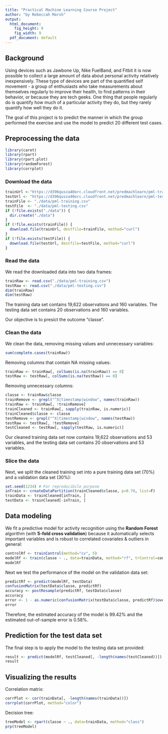 ```yaml
---
title: "Practical Machine Learning Course Project"
author: "by Rebeccah Marsh"
output:
  html_document:
    fig_height: 9
    fig_width: 9
  pdf_document: default
---
```


## Background 
Using devices such as Jawbone Up, Nike FuelBand, and Fitbit it is now possible to collect a large amount of data about personal activity relatively inexpensively. These type of devices are part of the quantified self movement - a group of enthusiasts who take measurements about themselves regularly to improve their health, to find patterns in their behavior, or because they are tech geeks. One thing that people regularly do is quantify how much of a particular activity they do, but they rarely quantify how well they do it. 

The goal of this project is to predict the manner in which the group performed the exercise and use the model to predict 20 different test cases.

## Preprocessing the data 
```r
library(caret)
library(rpart)
library(rpart.plot)
library(randomForest)
library(corrplot)
```
### Download the data
```r
trainUrl <-"https://d396qusza40orc.cloudfront.net/predmachlearn/pml-training.csv"
testUrl <- "https://d396qusza40orc.cloudfront.net/predmachlearn/pml-testing.csv"
trainFile <- "./data/pml-training.csv"
testFile  <- "./data/pml-testing.csv"
if (!file.exists("./data")) {
  dir.create("./data")
}
if (!file.exists(trainFile)) {
  download.file(trainUrl, destfile=trainFile, method="curl")
}
if (!file.exists(testFile)) {
  download.file(testUrl, destfile=testFile, method="curl")
}
```  
### Read the data
We read the downloaded data into two data frames:
```r
trainRaw <- read.csv("./data/pml-training.csv")
testRaw <- read.csv("./data/pml-testing.csv")
dim(trainRaw)
dim(testRaw)
```
The training data set contains 19,622 observations and 160 variables. The testing data set contains 20 observations and 160 variables. 

Our objective is to presict the outcome "classe". 

### Clean the data
We clean the data, removing missing values and unnecessary variables:
```r
sum(complete.cases(trainRaw))
```

Removing columns that contain NA missing values:
```r
trainRaw <- trainRaw[, colSums(is.na(trainRaw)) == 0] 
testRaw <- testRaw[, colSums(is.na(testRaw)) == 0] 
```  

Removing unnecessary columns:
```r
classe <- trainRaw$classe
trainRemove <- grepl("^X|timestamp|window", names(trainRaw))
trainRaw <- trainRaw[, !trainRemove]
trainCleaned <- trainRaw[, sapply(trainRaw, is.numeric)]
trainCleaned$classe <- classe
testRemove <- grepl("^X|timestamp|window", names(testRaw))
testRaw <- testRaw[, !testRemove]
testCleaned <- testRaw[, sapply(testRaw, is.numeric)]
```

Our cleaned training data set now contains 19,622 observations and 53 variables, and the testing data set contains 20 observations and 53 variables. 

### Slice the data
Next, we split the cleaned training set into a pure training data set (70%) and a validation data set (30%): 
```r
set.seed(1234) # For reproducibile purpose
inTrain <- createDataPartition(trainCleaned$classe, p=0.70, list=F)
trainData <- trainCleaned[inTrain, ]
testData <- trainCleaned[-inTrain, ]
```

## Data modeling
We fit a predictive model for activity recognition using the **Random Forest** algorithm (with **5-fold cross validation**) because it automatically selects important variables and is robust to correlated covariates & outliers in general:  
```r
controlRf <- trainControl(method="cv", 5)
modelRf <- train(classe ~ ., data=trainData, method="rf", trControl=controlRf, ntree=250)
modelRf
```

Next we test the performance of the model on the validation data set:  
```r
predictRf <- predict(modelRf, testData)
confusionMatrix(testData$classe, predictRf)
accuracy <- postResample(predictRf, testData$classe)
accuracy
error <- 1 - as.numeric(confusionMatrix(testData$classe, predictRf)$overall[1])
error
```

Therefore, the estimated accuracy of the model is 99.42% and the estimated out-of-sample error is 0.58%.

## Prediction for the test data set
The final step is to apply the model to the testing data set provided:  
```r
result <- predict(modelRf, testCleaned[, -length(names(testCleaned))])
result
```  

## Visualizing the results
Correlation matrix: 
```r
corrPlot <- cor(trainData[, -length(names(trainData))])
corrplot(corrPlot, method="color")
```

Decision tree:
```r
treeModel <- rpart(classe ~ ., data=trainData, method="class")
prp(treeModel) 
```